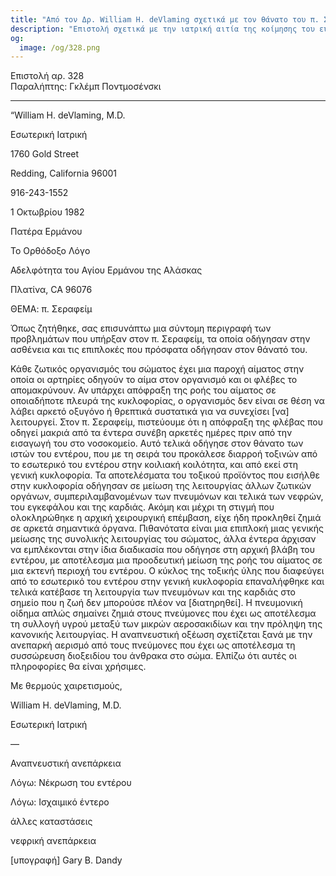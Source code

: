 ```yaml
---
title: "Από τον Δρ. William H. deVlaming σχετικά με τον θάνατο του π. Σεραφείμ"
description: "Επιστολή σχετικά με την ιατρική αιτία της κοίμησης του ευλογημένου Σεραφείμ."
og:
  image: /og/328.png
---
```


<div style={{textAlign:'right', fontFamily:'monospace'}}>Επιστολή αρ. 328</div>
<div style={{textAlign:'left', fontFamily:'monospace'}}>Παραλήπτης: Γκλέμπ Ποντμοσένσκι</div>

---

“William H. deVlaming, M.D.

Εσωτερική Ιατρική

1760 Gold Street

Redding, California 96001

916-243-1552

1 Οκτωβρίου 1982

Πατέρα Ερμάνου

Το Ορθόδοξο Λόγο

Αδελφότητα του Αγίου Ερμάνου της Αλάσκας

Πλατίνα, CA 96076

ΘΕΜΑ: π. Σεραφείμ

Όπως ζητήθηκε, σας επισυνάπτω μια σύντομη περιγραφή των προβλημάτων που υπήρξαν στον π. Σεραφείμ, τα οποία οδήγησαν στην ασθένεια και τις επιπλοκές που πρόσφατα οδήγησαν στον θάνατό του.

Κάθε ζωτικός οργανισμός του σώματος έχει μια παροχή αίματος στην οποία οι αρτηρίες οδηγούν το αίμα στον οργανισμό και οι φλέβες το απομακρύνουν. Αν υπάρχει απόφραξη της ροής του αίματος σε οποιαδήποτε πλευρά της κυκλοφορίας, ο οργανισμός δεν είναι σε θέση να λάβει αρκετό οξυγόνο ή θρεπτικά συστατικά για να συνεχίσει [να] λειτουργεί. Στον π. Σεραφείμ, πιστεύουμε ότι η απόφραξη της φλέβας που οδηγεί μακριά από τα έντερα συνέβη αρκετές ημέρες πριν από την εισαγωγή του στο νοσοκομείο. Αυτό τελικά οδήγησε στον θάνατο των ιστών του εντέρου, που με τη σειρά του προκάλεσε διαρροή τοξινών από το εσωτερικό του εντέρου στην κοιλιακή κοιλότητα, και από εκεί στη γενική κυκλοφορία. Τα αποτελέσματα του τοξικού προϊόντος που εισήλθε στην κυκλοφορία οδήγησαν σε μείωση της λειτουργίας άλλων ζωτικών οργάνων, συμπεριλαμβανομένων των πνευμόνων και τελικά των νεφρών, του εγκεφάλου και της καρδιάς. Ακόμη και μέχρι τη στιγμή που ολοκληρώθηκε η αρχική χειρουργική επέμβαση, είχε ήδη προκληθεί ζημιά σε αρκετά σημαντικά όργανα. Πιθανότατα είναι μια επιπλοκή μιας γενικής μείωσης της συνολικής λειτουργίας του σώματος, άλλα έντερα άρχισαν να εμπλέκονται στην ίδια διαδικασία που οδήγησε στη αρχική βλάβη του εντέρου, με αποτέλεσμα μια προοδευτική μείωση της ροής του αίματος σε μια εκτενή περιοχή του εντέρου. Ο κύκλος της τοξικής ύλης που διαφεύγει από το εσωτερικό του εντέρου στην γενική κυκλοφορία επαναλήφθηκε και τελικά κατέβασε τη λειτουργία των πνευμόνων και της καρδιάς στο σημείο που η ζωή δεν μπορούσε πλέον να [διατηρηθεί]. Η πνευμονική οίδημα απλώς σημαίνει ζημιά στους πνεύμονες που έχει ως αποτέλεσμα τη συλλογή υγρού μεταξύ των μικρών αεροσακιδίων και την πρόληψη της κανονικής λειτουργίας. Η αναπνευστική οξέωση σχετίζεται ξανά με την ανεπαρκή αερισμό από τους πνεύμονες που έχει ως αποτέλεσμα τη συσσώρευση διοξειδίου του άνθρακα στο σώμα. Ελπίζω ότι αυτές οι πληροφορίες θα είναι χρήσιμες.

Με θερμούς χαιρετισμούς,

William H. deVlaming, M.D.

Εσωτερική Ιατρική

—

Αναπνευστική ανεπάρκεια

Λόγω: Νέκρωση του εντέρου

Λόγω: Ισχαιμικό έντερο

άλλες καταστάσεις

νεφρική ανεπάρκεια

[υπογραφή] Gary B. Dandy